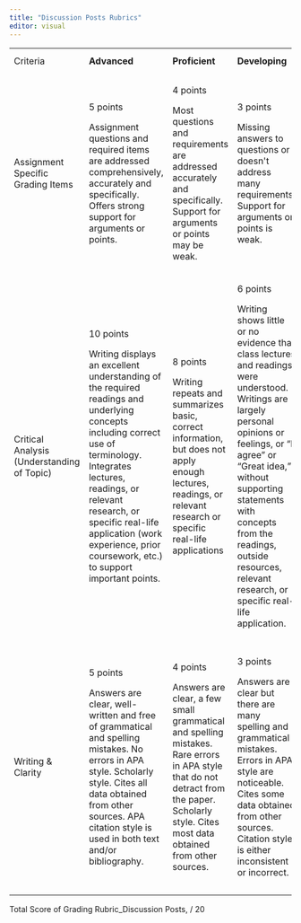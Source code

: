 ```yaml
---
title: "Discussion Posts Rubrics"
editor: visual
---
```


+:-------------------------------------------+:-------------------------------------------------------------------------------------------------------------------------------------------------------------------------------------------------------------------------------------------------------------------------------------------------+:---------------------------------------------------------------------------------------------------------------------------------------------------------------------------------------------+:----------------------------------------------------------------------------------------------------------------------------------------------------------------------------------------------------------------------------------------------------------------------------------------------------------------+:----------------------------------------------------------------------------------------------------------------------------------------------------------------------------------------------------------------------------+:-----------------------------------------------------+
| Criteria                                   | **Advanced**                                                                                                                                                                                                                                                                                     | **Proficient**                                                                                                                                                                               | **Developing**                                                                                                                                                                                                                                                                                                  | **Emerging**                                                                                                                                                                                                                | **Criterion Score**                                  |
+--------------------------------------------+--------------------------------------------------------------------------------------------------------------------------------------------------------------------------------------------------------------------------------------------------------------------------------------------------+----------------------------------------------------------------------------------------------------------------------------------------------------------------------------------------------+-----------------------------------------------------------------------------------------------------------------------------------------------------------------------------------------------------------------------------------------------------------------------------------------------------------------+-----------------------------------------------------------------------------------------------------------------------------------------------------------------------------------------------------------------------------+------------------------------------------------------+
| Assignment Specific Grading Items          | 5 points                                                                                                                                                                                                                                                                                         | 4 points                                                                                                                                                                                     | 3 points                                                                                                                                                                                                                                                                                                        | 2 points                                                                                                                                                                                                                    | Score of Assignment Specific Grading Items,          |
|                                            |                                                                                                                                                                                                                                                                                                  |                                                                                                                                                                                              |                                                                                                                                                                                                                                                                                                                 |                                                                                                                                                                                                                             |                                                      |
|                                            | Assignment questions and required items are addressed comprehensively, accurately and specifically. Offers strong support for arguments or points.                                                                                                                                               | Most questions and requirements are addressed accurately and specifically. Support for arguments or points may be weak.                                                                      | Missing answers to questions or doesn\'t address many requirements. Support for arguments or points is weak.                                                                                                                                                                                                    | Does not address questions or requirements, or attempts are largely inaccurate.                                                                                                                                             | / 5                                                  |
+--------------------------------------------+--------------------------------------------------------------------------------------------------------------------------------------------------------------------------------------------------------------------------------------------------------------------------------------------------+----------------------------------------------------------------------------------------------------------------------------------------------------------------------------------------------+-----------------------------------------------------------------------------------------------------------------------------------------------------------------------------------------------------------------------------------------------------------------------------------------------------------------+-----------------------------------------------------------------------------------------------------------------------------------------------------------------------------------------------------------------------------+------------------------------------------------------+
| Critical Analysis (Understanding of Topic) | 10 points                                                                                                                                                                                                                                                                                        | 8 points                                                                                                                                                                                     | 6 points                                                                                                                                                                                                                                                                                                        | 4 points                                                                                                                                                                                                                    | Score of Critical Analysis (Understanding of Topic), |
|                                            |                                                                                                                                                                                                                                                                                                  |                                                                                                                                                                                              |                                                                                                                                                                                                                                                                                                                 |                                                                                                                                                                                                                             |                                                      |
|                                            | Writing displays an excellent understanding of the required readings and underlying concepts including correct use of terminology. Integrates lectures, readings, or relevant research, or specific real-life application (work experience, prior coursework, etc.) to support important points. | Writing repeats and summarizes basic, correct information, but does not apply enough lectures, readings, or relevant research or specific real-life applications                             | Writing shows little or no evidence that class lectures and readings were understood. Writings are largely personal opinions or feelings, or "I agree" or "Great idea," without supporting statements with concepts from the readings, outside resources, relevant research, or specific real-life application. | Writing lacks evidence of critical analysis, and poor use of supportive evidence.                                                                                                                                           | / 10                                                 |
+--------------------------------------------+--------------------------------------------------------------------------------------------------------------------------------------------------------------------------------------------------------------------------------------------------------------------------------------------------+----------------------------------------------------------------------------------------------------------------------------------------------------------------------------------------------+-----------------------------------------------------------------------------------------------------------------------------------------------------------------------------------------------------------------------------------------------------------------------------------------------------------------+-----------------------------------------------------------------------------------------------------------------------------------------------------------------------------------------------------------------------------+------------------------------------------------------+
| Writing & Clarity                          | 5 points                                                                                                                                                                                                                                                                                         | 4 points                                                                                                                                                                                     | 3 points                                                                                                                                                                                                                                                                                                        | 2 points                                                                                                                                                                                                                    | Score of Writing & Clarity,                          |
|                                            |                                                                                                                                                                                                                                                                                                  |                                                                                                                                                                                              |                                                                                                                                                                                                                                                                                                                 |                                                                                                                                                                                                                             |                                                      |
|                                            | Answers are clear, well-written and free of grammatical and spelling mistakes. No errors in APA style. Scholarly style. Cites all data obtained from other sources. APA citation style is used in both text and/or bibliography.                                                                 | Answers are clear, a few small grammatical and spelling mistakes. Rare errors in APA style that do not detract from the paper. Scholarly style. Cites most data obtained from other sources. | Answers are clear but there are many spelling and grammatical mistakes. Errors in APA style are noticeable. Cites some data obtained from other sources. Citation style is either inconsistent or incorrect.                                                                                                    | Answers are unclear or difficult to understand, and/or there are many spelling and grammatical mistakes. Errors in APA style detracts substantially from the paper. Word choice is informal in tone. Does not cite sources. | / 5                                                  |
+--------------------------------------------+--------------------------------------------------------------------------------------------------------------------------------------------------------------------------------------------------------------------------------------------------------------------------------------------------+----------------------------------------------------------------------------------------------------------------------------------------------------------------------------------------------+-----------------------------------------------------------------------------------------------------------------------------------------------------------------------------------------------------------------------------------------------------------------------------------------------------------------+-----------------------------------------------------------------------------------------------------------------------------------------------------------------------------------------------------------------------------+------------------------------------------------------+

Total Score of Grading Rubric_Discussion Posts, / 20
